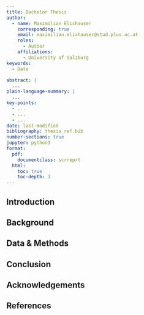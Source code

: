 ```yaml
---
title: Bachelor Thesis
author:
  - name: Maximilian Elixhauser
    corresponding: true
    email: maximilian.elixhauser@stud.plus.ac.at
    roles:
      - Author
    affiliations:
      - University of Salzburg
keywords:
  - Data

abstract: |
  ...
plain-language-summary: |
  ...
key-points:
  - ...
  - ...
  - ...
date: last-modified
bibliography: thesis_ref.bib
number-sections: true
jupyter: python3
format:
  pdf:
    documentclass: scrreprt
  html:
    toc: true
    toc-depth: 3
---
```



## Introduction


## Background

## Data & Methods {#sec-data-methods}

## Conclusion

## Acknowledgements

## References {.unnumbered}

::: {#refs}
:::